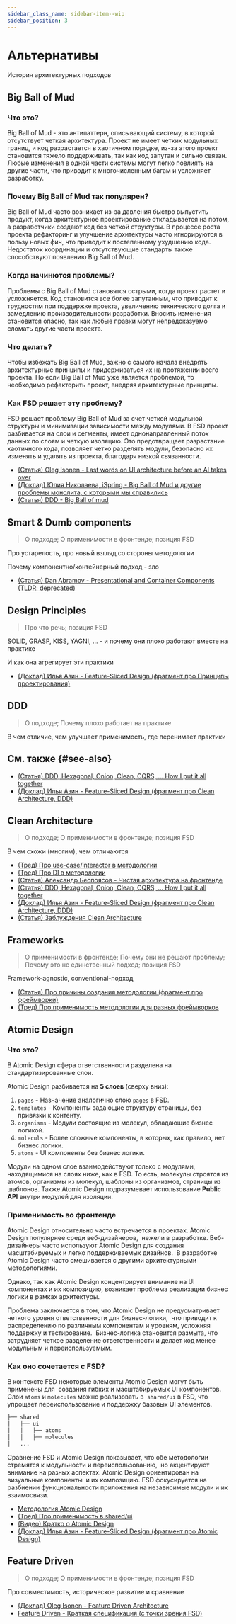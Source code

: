 ```yaml
---
sidebar_class_name: sidebar-item--wip
sidebar_position: 3
---
```



# Альтернативы

<WIP ticket="62" />

История архитектурных подходов

## Big Ball of Mud

### Что это?
Big Ball of Mud - это антипаттерн, описывающий систему, в которой отсутствует четкая архитектура. 
Проект не имеет четких модульных границ, и код разрастается в хаотичном порядке, из-за этого проект становится 
тяжело поддерживать, так как код запутан и сильно связан. Любые изменения в одной части системы могут легко повлиять 
на другие части, что приводит к многочисленным багам и усложняет разработку.

### Почему Big Ball of Mud так популярен?
Big Ball of Mud часто возникает из-за давления быстро выпустить продукт, 
когда архитектурное проектирование откладывается на потом, а разработчики создают код без четкой структуры. 
В процессе роста проекта рефакторинг и улучшение архитектуры часто игнорируются в пользу новых фич, 
что приводит к постепенному ухудшению кода. Недостаток координации и отсутствующие стандарты также способствуют 
появлению Big Ball of Mud.

### Когда начинются проблемы?
Проблемы с Big Ball of Mud становятся острыми, когда проект растет и усложняется. 
Код становится все более запутанным, что приводит к трудностям при поддержке проекта, увеличению технического долга и 
замедлению производительности разработки. Вносить изменения становится опасно, так как любые правки могут 
непредсказуемо сломать другие части проекта.

### Что делать?
Чтобы избежать Big Ball of Mud, важно с самого начала внедрять архитектурные принципы и придерживаться их на протяжении 
всего проекта. Но если Big Ball of Mud уже является проблемой, то необходимо рефакторить проект, внедряя архитектурные принципы. 

### Как FSD решает эту проблему?
FSD решает проблему Big Ball of Mud за счет четкой модульной структуры и минимизации зависимости между модулями. 
В FSD проект разбивается на слои и сегменты, имеет однонаправленный поток данных по слоям и четкую изоляцию. 
Это предотвращает разрастание хаотичного кода, позволяет четко разделять модули, безопасно их изменять и удалять 
из проекта, благодаря низкой связанности.

- [(Статья) Oleg Isonen - Last words on UI architecture before an AI takes over](https://oleg008.medium.com/last-words-on-ui-architecture-before-an-ai-takes-over-468c78f18f0d)
- [(Доклад) Юлия Николаева, iSpring - Big Ball of Mud и другие проблемы монолита, с которыми мы справились](https://youtu.be/gna4Ynz1YNI)
- [(Статья) DDD - Big Ball of mud](https://thedomaindrivendesign.io/big-ball-of-mud/)


## Smart & Dumb components

<WIP ticket="214" />

> О подходе; О применимости в фронтенде; позиция FSD

Про устарелость, про новый взгляд со стороны методологии

Почему компонентно/контейнерный подход - зло


- [(Статья) Dan Abramov - Presentational and Container Components (TLDR: deprecated)](https://medium.com/@dan_abramov/smart-and-dumb-components-7ca2f9a7c7d0)


## Design Principles

<WIP ticket="59" />

> Про что речь; позиция FSD

SOLID, GRASP, KISS, YAGNI, ... - и почему они плохо работают вместе на практике

И как она агрегирует эти практики

- [(Доклад) Илья Азин - Feature-Sliced Design (фрагмент про Принципы проектирования)](https://youtu.be/SnzPAr_FJ7w?t=380)


## DDD

<WIP ticket="1" />

> О подходе; Почему плохо работает на практике

В чем отличие, чем улучшает применимость, где перенимает практики

## См. также {#see-also}

- [(Статья) DDD, Hexagonal, Onion, Clean, CQRS, … How I put it all together](https://herbertograca.com/2017/11/16/explicit-architecture-01-ddd-hexagonal-onion-clean-cqrs-how-i-put-it-all-together/)
- [(Доклад) Илья Азин - Feature-Sliced Design (фрагмент про Clean Architecture, DDD)](https://youtu.be/SnzPAr_FJ7w?t=528)

## Clean Architecture

<WIP ticket="165" />

> О подходе; О применимости в фронтенде; позиция FSD

В чем схожи (многим), чем отличаются

- [(Тред) Про use-case/interactor в методологии](https://t.me/feature_sliced/3897)
- [(Тред) Про DI в методологии](https://t.me/feature_sliced/4592)
- [(Статья) Александр Беспоясов - Чистая архитектура на фронтенде](https://bespoyasov.ru/blog/clean-architecture-on-frontend/)
- [(Статья) DDD, Hexagonal, Onion, Clean, CQRS, … How I put it all together](https://herbertograca.com/2017/11/16/explicit-architecture-01-ddd-hexagonal-onion-clean-cqrs-how-i-put-it-all-together/)
- [(Доклад) Илья Азин - Feature-Sliced Design (фрагмент про Clean Architecture, DDD)](https://youtu.be/SnzPAr_FJ7w?t=528)
- [(Статья) Заблуждения Clean Architecture](https://habr.com/ru/company/mobileup/blog/335382/)


## Frameworks

<WIP ticket="58" />

> О применимости в фронтенде; Почему они не решают проблему; Почему это не единственный подход; позиция FSD

Framework-agnostic, conventional-подход

- [(Статья) Про причины создания методологии (фрагмент про фреймворки)](/docs/about/motivation)
- [(Тред) Про применимость методологии для разных фреймворков](https://t.me/feature_sliced/3867)


## Atomic Design

### Что это?

В Atomic Design сфера ответственности разделена на стандартизированные слои. 

Atomic Design разбивается на **5 слоев** (сверху вниз):

1. `pages` - Назначение аналогично слою `pages` в FSD.
2. `templates` - Компоненты задающие структуру страницы, без привязки к контенту.
3. `organisms` - Модули состоящие из молекул, обладающие бизнес логикой.
4. `moleculs` -  Более сложные компоненты, в которых, как правило, нет бизнес логики.
5. `atoms` - UI компоненты без бизнес логики.

Модули на одном слое взаимодействуют только с модулями, находящимися на слоях ниже, как в FSD.
То есть, молекулы строятся из атомов, организмы из молекул, шаблоны из организмов, страницы из шаблонов.
Также Atomic Design подразумевает использование **Public API** внутри модулей для изоляции.

### Применимость во фронтенде
Atomic Design относительно часто встречается в проектах. Atomic Design популярнее среди веб-дизайнеров, 
нежели в разработке. Веб-дизайнеры часто используют Atomic Design для создания масштабируемых и легко поддерживаемых дизайнов. 
В разработке Atomic Design часто смешивается с другими архитектурными методологиями.

Однако, так как Atomic Design концентрирует внимание на UI компонентах и их композицию, возникает проблема реализации 
бизнес логики в рамках архитектуры.

Проблема заключается в том, что Atomic Design не предусматривает четкого уровня ответственности для бизнес-логики, 
что приводит к распределению по различным компонентам и уровням, усложняя поддержку и тестирование. 
Бизнес-логика становится размыта, что затрудняет четкое разделение ответственности и делает код менее 
модульным и переиспользуемым.

### Как оно сочетается с FSD?
В контексте FSD некоторые элементы Atomic Design могут быть применены для 
создания гибких и масштабируемых UI компонентов. Слои `atoms` и `molecules` можно реализовать в 
`shared/ui` в FSD, что упрощает переиспользование и поддержку базовых UI элементов. 

```sh
├── shared
│   ├── ui 
│   │   ├── atoms
│   │   ├── molecules
│   ...
```

Сравнение FSD и Atomic Design показывает, что обе методологии стремятся к модульности и переиспользованию, 
но акцентируют внимание на разных аспектах. Atomic Design ориентирован на визуальные компоненты 
и их композицию. FSD фокусируется на разбиении функциональности приложения на независимые модули и их взаимосвязи.

- [Методология Atomic Design](https://atomicdesign.bradfrost.com/table-of-contents/)
- [(Тред) Про применимость в shared/ui](https://t.me/feature_sliced/1653)
- [(Видео) Кратко о Atomic Design](https://youtu.be/Yi-A20x2dcA)
- [(Доклад) Илья Азин - Feature-Sliced Design (фрагмент про Atomic Design)](https://youtu.be/SnzPAr_FJ7w?t=587)

## Feature Driven

<WIP ticket="219" />

> О подходе; О применимости в фронтенде; позиция FSD

Про совместимость, историческое развитие и сравнение

- [(Доклад) Oleg Isonen - Feature Driven Architecture](https://youtu.be/BWAeYuWFHhs)
- [Feature Driven - Краткая спецификация (с точки зрения FSD)](https://github.com/feature-sliced/documentation/tree/rc/feature-driven)
